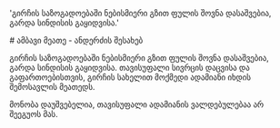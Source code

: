
  'გირჩის საზოგადოებაში ნებისმიერი გზით ფულის შოვნა დასაშვებია, გარდა სინდისის გაყიდვისა.'

<HeroPattern />
# ამბავი მეათე - ანდერძის შესახებ

გირჩის საზოგადოებაში ნებისმიერი გზით ფულის შოვნა დასაშვებია, გარდა სინდისის გაყიდვისა.
თავისუფალი სივრცის დაცვისა და გაფართოებისთვის, გირჩის სახელით მოქმედი ადამიანი იხდის შემოსავლის მეათედს.

მონობა დაუშვებელია, თავისუფალი ადამიანის ვალდებულებაა არ შეეგუოს მას.
